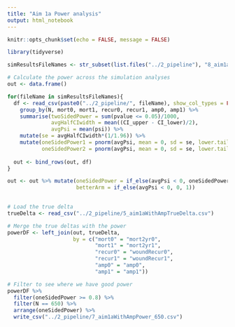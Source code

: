 ```yaml
---
title: "Aim 1a Power analysis"
output: html_notebook
---
```


```r
knitr::opts_chunk$set(echo = FALSE, message = FALSE)
```

```r
library(tidyverse)

simResultsFileNames <- str_subset(list.files("../2_pipeline"), "8_aim1a")

# Calculate the power across the simulation analyses
out <- data.frame()

for(fileName in simResultsFileNames){
  df <- read_csv(paste0("../2_pipeline/", fileName), show_col_types = FALSE) %>% 
    group_by(N, mort0, mort1, recur0, recur1, amp0, amp1) %>%
    summarise(twoSidedPower = sum(pvalue <= 0.05)/1000,
              avgHalfCIwidth = mean((CI_upper - CI_lower)/2),
              avgPsi = mean(psi)) %>%
    mutate(se = avgHalfCIwidth*(1/1.96)) %>%
    mutate(oneSidedPower1 = pnorm(avgPsi, mean = 0, sd = se, lower.tail = TRUE),
           oneSidedPower2 = pnorm(avgPsi, mean = 0, sd = se, lower.tail = FALSE))
  
  out <- bind_rows(out, df)
}

out <- out %>% mutate(oneSidedPower = if_else(avgPsi < 0, oneSidedPower2, oneSidedPower1),
                      betterArm = if_else(avgPsi < 0, 0, 1))
  
```


```r
# Load the true delta
trueDelta <- read_csv("../2_pipeline/5_aim1aWithAmpTrueDelta.csv")

# Merge the true deltas with the power
powerDF <- left_join(out, trueDelta, 
                     by = c("mort0" = "mort2yr0",
                            "mort1" = "mort2yr1",
                            "recur0" = "woundRecur0",
                            "recur1" = "woundRecur1",
                            "amp0" = "amp0",
                            "amp1" = "amp1"))

# Filter to see where we have good power
powerDF %>%
  filter(oneSidedPower >= 0.8) %>%
  filter(N == 650) %>%
  arrange(oneSidedPower) %>%
  write_csv("../2_pipeline/7_aim1aWithAmpPower_650.csv")

```


